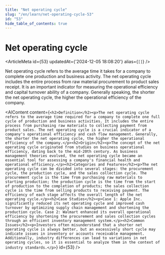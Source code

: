```yaml
---
title: "Net operating cycle"
slug: "/en/learn/net-operating-cycle-53"
id: "53"
hide_table_of_contents: true
---
```



# Net operating cycle

<ArticleMeta id={53} updatedAt={'2024-12-05 18:08:20'} alias={`[]`} />
<div className='border-solid border-b border-t-0 my-4 border-[var(--ifm-color-gray-300)]' />

Net operating cycle refers to the average time it takes for a company to complete one production and business activity. The net operating cycle includes the entire process from raw material procurement to product sales receipt. It is an important indicator for measuring the operational efficiency and capital turnover ability of a company. Generally speaking, the shorter the net operating cycle, the higher the operational efficiency of the company.

<AIContent content={`<h2>Definition</h2><p>The net operating cycle refers to the average time required for a company to complete one full cycle of production and business activities. It includes the entire process from purchasing raw materials to collecting payment from product sales. The net operating cycle is a crucial indicator of a company's operational efficiency and cash flow management. Generally, the shorter the net operating cycle, the higher the operational efficiency of the company.</p><h2>Origin</h2><p>The concept of the net operating cycle originated from studies on business operational efficiency, dating back to the mid-20th century. As business management theories evolved, the net operating cycle became an essential tool for assessing a company's financial health and operational efficiency.</p><h2>Categories and Features</h2><p>The net operating cycle can be divided into several stages: the procurement cycle, the production cycle, and the sales collection cycle. The procurement cycle is the time from purchasing raw materials to starting production; the production cycle is the time from the start of production to the completion of products; the sales collection cycle is the time from selling products to receiving payment. The efficiency of each stage affects the overall length of the net operating cycle.</p><h2>Case Studies</h2><p>Case 1: Apple Inc. significantly reduced its net operating cycle and improved cash turnover by optimizing supply chain management and shortening the production cycle. Case 2: Walmart enhanced its overall operational efficiency by shortening the procurement and sales collection cycles through an efficient inventory management system.</p><h2>Common Issues</h2><p>Investors often misunderstand that a shorter net operating cycle is always better, but an excessively short cycle may indicate issues in inventory or accounts receivable management. Additionally, industry differences can lead to variations in net operating cycles, so it is essential to analyze them in the context of industry standards.</p>`} id={53} />
